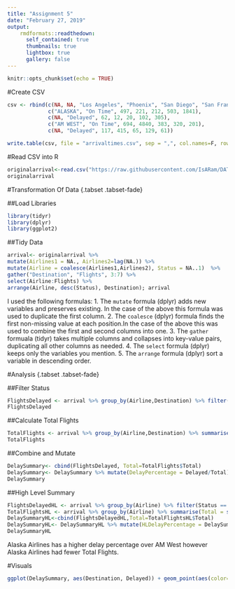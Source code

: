 ---
title: "Assignment 5"
date: "February 27, 2019"
output:
    rmdformats::readthedown:
      self_contained: true
      thumbnails: true
      lightbox: true
      gallery: false
---

```{r setup, include=FALSE}
knitr::opts_chunk$set(echo = TRUE)
```

#Create CSV
```{r}
csv <- rbind(c(NA, NA, "Los Angeles", "Phoenix", "San Diego", "San Francisco", "Seattle"),
             c("ALASKA", "On Time", 497, 221, 212, 503, 1841),
             c(NA, "Delayed", 62, 12, 20, 102, 305),
             c("AM WEST", "On Time", 694, 4840, 383, 320, 201),
             c(NA, "Delayed", 117, 415, 65, 129, 61))

write.table(csv, file = "arrivaltimes.csv", sep = ",", col.names=F, row.names=F)
```


#Read CSV into R
```{r}
originalarrival<-read.csv("https://raw.githubusercontent.com/IsARam/DATA607/master/arrivaltimes.csv?_sm_au_=iVVSSF6Sk3kVrtvj")
originalarrival
```

#Transformation Of Data {.tabset .tabset-fade}

##Load Libraries
```{r}
library(tidyr)
library(dplyr)
library(ggplot2)
```

##Tidy Data
```{r}
arrival<- originalarrival %>%
mutate(Airlines1 = NA., Airlines2=lag(NA.)) %>% 
mutate(Airline = coalesce(Airlines1,Airlines2), Status = NA..1)  %>%
gather("Destination", "Flights", 3:7) %>% 
select(Airline:Flights) %>% 
arrange(Airline, desc(Status), Destination); arrival
```

I used the following formulas:
1. The `mutate` formula (dplyr) adds new variables and preserves existing. In the case of the above this formula was used to duplicate the first column.
2. The `coalesce` (dplyr) formula finds the first non-missing value at each position.In the case of the above this was used to combine the first and second columns into one.
3. The `gather` formuala (tidyr) takes multiple columns and collapses into key-value pairs, duplicating all other columns as needed.
4. The `select` formula (dplyr) keeps only the variables you mention.
5. The `arrange` formula (dplyr) sort a variable in descending order.

#Analysis {.tabset .tabset-fade}


##Filter Status
```{r}
FlightsDelayed <- arrival %>% group_by(Airline,Destination) %>% filter(Status == 'Delayed') %>%summarise(Delayed = sum(Flights))
FlightsDelayed
```

##Calculate Total Flights
```{r}
TotalFlights <- arrival %>% group_by(Airline,Destination) %>% summarise(Total = sum(Flights))
TotalFlights
```

##Combine and Mutate 
```{r}
DelaySummary<- cbind(FlightsDelayed, Total=TotalFlights$Total)
DelaySummary<- DelaySummary %>% mutate(DelayPercentage = Delayed/Total)
DelaySummary
```

##High Level Summary
```{r}
FlightsDelayedHL <- arrival %>% group_by(Airline) %>% filter(Status == 'Delayed') %>%summarise(Delayed = sum(Flights))
TotalFlightsHL <- arrival %>% group_by(Airline) %>% summarise(Total = sum(Flights))
DelaySummaryHL<-cbind(FlightsDelayedHL,Total=TotalFlightsHL$Total)
DelaySummaryHL<- DelaySummaryHL %>% mutate(HLDelayPercentage = DelaySummaryHL$Delayed/DelaySummaryHL$Total)
DelaySummaryHL
```

Alaska Airlines has a higher delay percentage over AM West however Alaska Airlines had fewer Total Flights.

#Visuals
```{r}
ggplot(DelaySummary, aes(Destination, Delayed)) + geom_point(aes(color=Airline),size=8,alpha=1/2)
```

